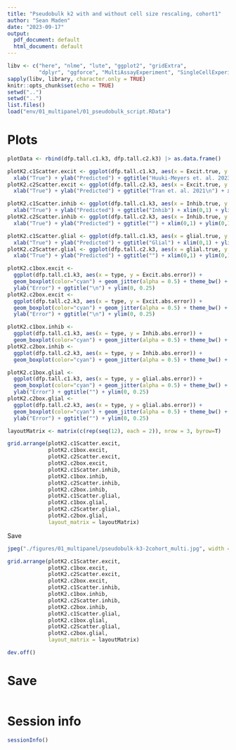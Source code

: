 ```yaml
---
title: "Pseudobulk k2 with and without cell size rescaling, cohort1"
author: "Sean Maden"
date: "2023-09-17"
output:
  pdf_document: default
  html_document: default
---
```


```r
libv <- c("here", "nlme", "lute", "ggplot2", "gridExtra", 
          "dplyr", "ggforce", "MultiAssayExperiment", "SingleCellExperiment")
sapply(libv, library, character.only = TRUE)
knitr::opts_chunk$set(echo = TRUE)
setwd("..")
setwd("..")
list.files()
load("env/01_multipanel/01_pseudobulk_script.RData")
```

# Plots

```r

plotData <- rbind(dfp.tall.c1.k3, dfp.tall.c2.k3) |> as.data.frame()

plotK2.c1Scatter.excit <- ggplot(dfp.tall.c1.k3, aes(x = Excit.true, y = Excit.pred)) + geom_point() + theme_bw() + theme(axis.text.x = element_text(angle = 45,hjust=1)) + facet_wrap(~type) + geom_abline(slope = 1) +
  xlab("True") + ylab("Predicted") + ggtitle("Huuki-Meyers et. al. 2023\nExcit") + xlim(0,1) + ylim(0,1)
plotK2.c2Scatter.excit <- ggplot(dfp.tall.c2.k3, aes(x = Excit.true, y = Excit.pred)) + geom_point() + theme_bw() + theme(axis.text.x = element_text(angle = 45,hjust=1)) + facet_wrap(~type) + geom_abline(slope = 1) +
  xlab("True") + ylab("Predicted") + ggtitle("Tran et. al. 2021\n") + xlim(0,1) + ylim(0,1)

plotK2.c1Scatter.inhib <- ggplot(dfp.tall.c1.k3, aes(x = Inhib.true, y = Inhib.pred)) + geom_point() + theme_bw() + theme(axis.text.x = element_text(angle = 45,hjust=1)) + facet_wrap(~type) + geom_abline(slope = 1) +
  xlab("True") + ylab("Predicted") + ggtitle("Inhib") + xlim(0,1) + ylim(0,1)
plotK2.c2Scatter.inhib <- ggplot(dfp.tall.c2.k3, aes(x = Inhib.true, y = Inhib.pred)) + geom_point() + theme_bw() + theme(axis.text.x = element_text(angle = 45,hjust=1)) + facet_wrap(~type) + geom_abline(slope = 1) +
  xlab("True") + ylab("Predicted") + ggtitle("") + xlim(0,1) + ylim(0,1)

plotK2.c1Scatter.glial <- ggplot(dfp.tall.c1.k3, aes(x = glial.true, y = glial.pred)) + geom_point() + theme_bw() + theme(axis.text.x = element_text(angle = 45,hjust=1)) + facet_wrap(~type) + geom_abline(slope = 1) +
  xlab("True") + ylab("Predicted") + ggtitle("Glial") + xlim(0,1) + ylim(0,1)
plotK2.c2Scatter.glial <- ggplot(dfp.tall.c2.k3, aes(x = glial.true, y = glial.pred)) + geom_point() + theme_bw() + theme(axis.text.x = element_text(angle = 45,hjust=1)) + facet_wrap(~type) + geom_abline(slope = 1) +
  xlab("True") + ylab("Predicted") + ggtitle("") + xlim(0,1) + ylim(0,1)

plotK2.c1box.excit <- 
  ggplot(dfp.tall.c1.k3, aes(x = type, y = Excit.abs.error)) +
  geom_boxplot(color="cyan") + geom_jitter(alpha = 0.5) + theme_bw() + theme(axis.text.x = element_text(angle = 45,hjust=1), axis.title.x = element_blank()) + 
  ylab("Error") + ggtitle("\n") + ylim(0, 0.25)
plotK2.c2box.excit <- 
  ggplot(dfp.tall.c2.k3, aes(x = type, y = Excit.abs.error)) +
  geom_boxplot(color="cyan") + geom_jitter(alpha = 0.5) + theme_bw() + theme(axis.text.x = element_text(angle = 45,hjust=1), axis.title.x = element_blank()) + 
  ylab("Error") + ggtitle("\n") + ylim(0, 0.25)

plotK2.c1box.inhib <- 
  ggplot(dfp.tall.c1.k3, aes(x = type, y = Inhib.abs.error)) +
  geom_boxplot(color="cyan") + geom_jitter(alpha = 0.5) + theme_bw() + theme(axis.text.x = element_text(angle = 45,hjust=1), axis.title.x = element_blank()) + ylab("Error") + ggtitle("") + ylim(0, 0.25)
plotK2.c2box.inhib <- 
  ggplot(dfp.tall.c2.k3, aes(x = type, y = Inhib.abs.error)) +
  geom_boxplot(color="cyan") + geom_jitter(alpha = 0.5) + theme_bw() + theme(axis.text.x = element_text(angle = 45,hjust=1), axis.title.x = element_blank()) + ylab("Error") + ggtitle("") + ylim(0, 0.25)

plotK2.c1box.glial <- 
  ggplot(dfp.tall.c1.k3, aes(x = type, y = glial.abs.error)) +
  geom_boxplot(color="cyan") + geom_jitter(alpha = 0.5) + theme_bw() + theme(axis.text.x = element_text(angle = 45,hjust=1), axis.title.x = element_blank()) + 
  ylab("Error") + ggtitle("") + ylim(0, 0.25)
plotK2.c2box.glial <- 
  ggplot(dfp.tall.c2.k3, aes(x = type, y = glial.abs.error)) +
  geom_boxplot(color="cyan") + geom_jitter(alpha = 0.5) + theme_bw() + theme(axis.text.x = element_text(angle = 45,hjust=1), axis.title.x = element_blank()) +
  ylab("Error") + ggtitle("") + ylim(0, 0.25)

```

```r

layoutMatrix <- matrix(c(rep(seq(12), each = 2)), nrow = 3, byrow=T)

grid.arrange(plotK2.c1Scatter.excit,
             plotK2.c1box.excit,
             plotK2.c2Scatter.excit,
             plotK2.c2box.excit,
             plotK2.c1Scatter.inhib,
             plotK2.c1box.inhib,
             plotK2.c2Scatter.inhib,
             plotK2.c2box.inhib,
             plotK2.c1Scatter.glial,
             plotK2.c1box.glial,
             plotK2.c2Scatter.glial,
             plotK2.c2box.glial,
             layout_matrix = layoutMatrix)

```
Save

```r

jpeg("./figures/01_multipanel/pseudobulk-k3-2cohort_multi.jpg", width = 8, height = 6, units = "in", res = 400)

grid.arrange(plotK2.c1Scatter.excit,
             plotK2.c1box.excit,
             plotK2.c2Scatter.excit,
             plotK2.c2box.excit,
             plotK2.c1Scatter.inhib,
             plotK2.c1box.inhib,
             plotK2.c2Scatter.inhib,
             plotK2.c2box.inhib,
             plotK2.c1Scatter.glial,
             plotK2.c1box.glial,
             plotK2.c2Scatter.glial,
             plotK2.c2box.glial,
             layout_matrix = layoutMatrix)

dev.off()

```

# Save

```r
```

# Session info

```r
sessionInfo()
```